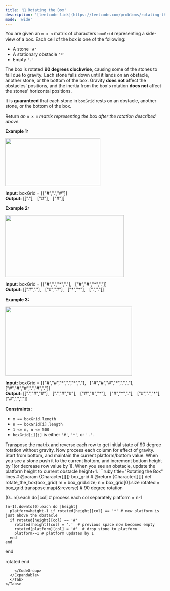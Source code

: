```yaml
---
title: '🧀 Rotating the Box'
description: '[leetcode link](https://leetcode.com/problems/rotating-the-box/description/)'
mode: 'wide'
---
```

<Tabs>
  <Tab title="Question" icon="circle-question" iconType="regular">
    <Card>
      <p>You are given an <code>m x n</code> matrix of characters <code>boxGrid</code> representing a side-view of a box. Each cell of the box is one of the following:</p>  <ul>  <li>A stone <code>&#39;#&#39;</code></li>  <li>A stationary obstacle <code>&#39;*&#39;</code></li>  <li>Empty <code>&#39;.&#39;</code></li> </ul>  <p>The box is rotated <strong>90 degrees clockwise</strong>, causing some of the stones to fall due to gravity. Each stone falls down until it lands on an obstacle, another stone, or the bottom of the box. Gravity <strong>does not</strong> affect the obstacles&#39; positions, and the inertia from the box&#39;s rotation <strong>does not </strong>affect the stones&#39; horizontal positions.</p>  <p>It is <strong>guaranteed</strong> that each stone in <code>boxGrid</code> rests on an obstacle, another stone, or the bottom of the box.</p>  <p>Return <em>an </em><code>n x m</code><em> matrix representing the box after the rotation described above</em>.</p>   <p><strong class="example">Example 1:</strong></p>  <p><img alt="" src="https://assets.leetcode.com/uploads/2021/04/08/rotatingtheboxleetcodewithstones.png" style="width: 300px; height: 150px;" /></p>   <strong>Input:</strong> boxGrid = [[&quot;#&quot;,&quot;.&quot;,&quot;#&quot;]] <br/> <strong>Output:</strong> [[&quot;.&quot;], &nbsp;        [&quot;#&quot;], &nbsp;        [&quot;#&quot;]]   <p><strong class="example">Example 2:</strong></p>  <p><img alt="" src="https://assets.leetcode.com/uploads/2021/04/08/rotatingtheboxleetcode2withstones.png" style="width: 375px; height: 195px;" /></p>   <strong>Input:</strong> boxGrid = [[&quot;#&quot;,&quot;.&quot;,&quot;*&quot;,&quot;.&quot;], &nbsp;             [&quot;#&quot;,&quot;#&quot;,&quot;*&quot;,&quot;.&quot;]] <br/> <strong>Output:</strong> [[&quot;#&quot;,&quot;.&quot;], &nbsp;        [&quot;#&quot;,&quot;#&quot;], &nbsp;        [&quot;*&quot;,&quot;*&quot;], &nbsp;        [&quot;.&quot;,&quot;.&quot;]]   <p><strong class="example">Example 3:</strong></p>  <p><img alt="" src="https://assets.leetcode.com/uploads/2021/04/08/rotatingtheboxleetcode3withstone.png" style="width: 400px; height: 218px;" /></p>   <strong>Input:</strong> boxGrid = [[&quot;#&quot;,&quot;#&quot;,&quot;*&quot;,&quot;.&quot;,&quot;*&quot;,&quot;.&quot;], &nbsp;             [&quot;#&quot;,&quot;#&quot;,&quot;#&quot;,&quot;*&quot;,&quot;.&quot;,&quot;.&quot;], &nbsp;             [&quot;#&quot;,&quot;#&quot;,&quot;#&quot;,&quot;.&quot;,&quot;#&quot;,&quot;.&quot;]] <br/> <strong>Output:</strong> [[&quot;.&quot;,&quot;#&quot;,&quot;#&quot;], &nbsp;        [&quot;.&quot;,&quot;#&quot;,&quot;#&quot;], &nbsp;        [&quot;#&quot;,&quot;#&quot;,&quot;*&quot;], &nbsp;        [&quot;#&quot;,&quot;*&quot;,&quot;.&quot;], &nbsp;        [&quot;#&quot;,&quot;.&quot;,&quot;*&quot;], &nbsp;        [&quot;#&quot;,&quot;.&quot;,&quot;.&quot;]]    <p><strong>Constraints:</strong></p>  <ul>  <li><code>m == boxGrid.length</code></li>  <li><code>n == boxGrid[i].length</code></li>  <li><code>1 &lt;= m, n &lt;= 500</code></li>  <li><code>boxGrid[i][j]</code> is either <code>&#39;#&#39;</code>, <code>&#39;*&#39;</code>, or <code>&#39;.&#39;</code>.</li> </ul> 
    </Card>
  </Tab>
  <Tab title="Solution" icon="lightbulb" iconType="regular" >
    <Card>
      Transpose the matrix and reverse each row to get initial state of 90 degree rotation without gravity. Now process each column for effect of gravity. Start from bottom, and maintain the current platform/bottom value.
When you see a stone push it to the current bottom, and increment bottom height by 1(or decrease row value by 1). When you see an obstacle, update the platform height to current obstacle height+1. 
    </Card>
  <Expandable title="code">
    <CodeGroup dropdown>
```ruby title="Rotating the Box" lines
# @param {Character[][]} box_grid
# @return {Character[][]}
def rotate_the_box(box_grid)
  m = box_grid.size; n = box_grid[0].size
  rotated = box_grid.transpose.map(&:reverse) # 90 degree rotation
  
  (0...m).each do |col| # process each col separately
    platform = n-1

    (n-1).downto(0).each do |height|
      platform=height-1 if rotated[height][col] == '*' # new platform is just above the obstacle
      if rotated[height][col] == '#'
        rotated[height][col] = '.'  # previous space now becomes empty
        rotated[platform][col] = '#'  # drop stone to platform
        platform-=1 # platform updates by 1
      end
    end
  end

  rotated
end
```
    </CodeGroup>
  </Expandable>
  </Tab>
</Tabs>